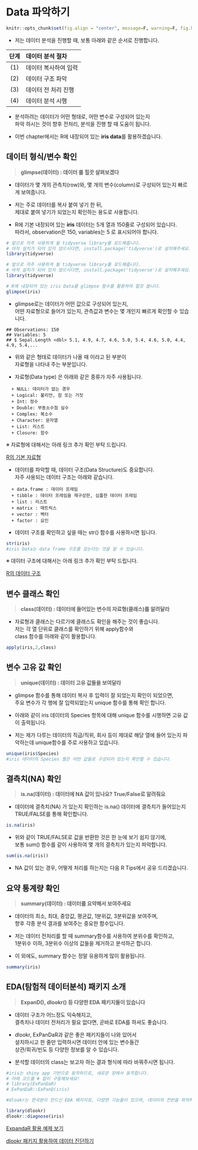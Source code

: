 # Data 파악하기 {#data_glimpse}

```{r setup2, include=FALSE}
knitr::opts_chunk$set(fig.align = "center", message=F, warning=F, fig.height = 5, cache=T, dpi = 300)
```

* 저는 데이터 분석을 진행할 때, 보통 아래와 같은 순서로 진행합니다.   

  
단계| 데이터 분석 절차    
:---:|:---
(1) | 데이터 복사하여 입력
(2) | 데이터 구조 파악
(3) | 데이터 전 처리 진행
(4) | 데이터 분석 시행
  
   
* 분석하려는 데이터가 어떤 형태로, 어떤 변수로 구성되어 있는지  
파악 하시는 것이 향후 전처리, 분석을 진행 할 때 도움이 됩니다. 
    
    
* 이번 chapter에서는 R에 내장되어 있는 **iris data**를 활용하겠습니다.   
  
  
## 데이터 형식/변수 확인

> **glimpse(데이터) : 데이터 를 힐끗 살펴보겠다**       

   
* 데이터가 몇 개의 관측치(row)와, 몇 개의 변수(column)로 구성되어 있는지 빠르게 보여줍니다.   
  
  
* 저는 주로 데이터를 복사 붙여 넣기 한 뒤,   
제대로 붙여 넣기가 되었는지 확인하는 용도로 사용합니다.   
  
  
  
* R에 기본 내장되어 있는 **iris** 데이터는 5개 열과 150줄로 구성되어 있습니다.  
따라서, observation은 150, variables는 5 로 표시되어야 합니다.  
  
```{r tidyverse 활용, eval=FALSE}
# 앞으로 자주 사용하게 될 tidyverse library를 로드해줍니다. 
# 아직 설치가 되어 있지 않으시다면, install.package('tidyverse')로 설치해주세요. 
library(tidyverse)
```
```{r tidyverse 활용2, include=FALSE}
# 앞으로 자주 사용하게 될 tidyverse library를 로드해줍니다. 
# 아직 설치가 되어 있지 않으시다면, install.package('tidyverse')로 설치해주세요. 
library(tidyverse)
```
```{r glimpse 함수 활용}
# R에 내장되어 있는 iris Data를 glimpse 함수를 활용하여 힐끗 봅니다. 
glimpse(iris)
```
  
* glimpse로는 데이터가 어떤 값으로 구성되어 있는지,  
어떤 자료형으로 들어가 있는지, 관측값과 변수는 몇 개인지 빠르게 확인할 수 있습니다. 

```
## Observations: 150
## Variables: 5
## $ Sepal.Length <dbl> 5.1, 4.9, 4.7, 4.6, 5.0, 5.4, 4.6, 5.0, 4.4, 4.9, 5.4,...
```
   
* 위와 같은 형태로 데이터가 나올 때 **<dbl>** 이라고 된 부분이    
자료형을 나타내 주는 부분입니다.    
   
* 자료형(Data type) 은 아래와 같은 종류가 자주 사용됩니다.   
   
```
  +	NULL: 데이터가 없는 경우  
  +	Logical: 불리언, 참 또는 거짓  
  +	Int: 정수  
  +	Double: 부동소수점 실수  
  +	Complex: 복소수  
  +	Character: 문자열  
  +	List: 리스트  
  +	Closure: 함수  
``` 
    
※ 자료형에 대해서는 아래 링크 추가 확인 부탁 드립니다.  
  
[R의 기본 자료형](https://datascienceschool.net/view-notebook/0a66597ee82f464b9e2015e41cff8205/)
  
  
* 데이터를 파악할 때, 데이터 구조(Data Structure)도 중요합니다.  
자주 사용되는 데이터 구조는 아래와 같습니다.   
  
```
  + data.frame : 데이터 프레임
  + tibble : 데이터 프레임을 재구성한, 심플한 데이터 프레임
  + list : 리스트
  + matrix : 매트릭스
  + vector : 벡터
  + factor : 요인
```
  
  
* 데이터 구조를 확인하고 싶을 때는 str() 함수를 사용하시면 됩니다. 
```{r str}
str(iris)
#iris Data는 data frame 구조를 갖는다는 것을 알 수 있습니다. 
```


※ 데이터 구조에 대해서는 아래 링크 추가 확인 부탁 드립니다. 

[R의 데이터 구조](https://m.blog.naver.com/PostView.nhn?blogId=definitice&logNo=220967729928&proxyReferer=https:%2F%2Fwww.google.com%2F)


## 변수 클래스 확인 
  
> **class(데이터) : 데이터에 들어있는 변수의 자료형(클래스)를 알려달라**  
  
* 자료형과 클래스는 다르기에 클래스도 확인을 해주는 것이 좋습니다.  
저는 각 열 단위로 클래스를 확인하기 위해 apply함수와  
class 함수를 아래와 같이 활용합니다. 

```{r class}

apply(iris,2,class)

```

## 변수 고유 값 확인 
  
> **unique(데이터) : 데이터 고유 값들을 보여달라**

* glimpse 함수를 통해 데이터 복사 후 입력이 잘 되었는지 확인이 되었으면,  
주요 변수가 각 행에 잘 입력되었는지 unique 함수를 통해 확인 합니다.   
  
* 아래와 같이 iris 데이터의 Species 항목에 대해 unique 함수를   시행하면 고유 값이 출력됩니다. 

* 저는 제가 다루는 데이터의 직급/직위, 회사 등이 제대로 해당 열에 들어 있는지 파악하는데 unique함수를 주로 사용하고 있습니다. 


```{r unique}

unique(iris$Species)
#iris 데이터의 Species 열은 어떤 값들로 구성되어 있는지 확인할 수 있습니다. 

```

## 결측치(NA) 확인 
  
> **is.na(데이터) : 데이터에 NA 값이 있나요? True/False로 알려줘요**

* 데이터에 결측치(NA) 가 있는지 확인하는 is.na() 
데이터에 결측치가 들어있는지 TRUE/FALSE를 통해 확인합니다. 

```{r is.na1-1}

is.na(iris)

```

* 위와 같이 TRUE/FALSE로 값을 반환한 것은 한 눈에 보기 쉽지 않기에,  
보통 sum() 함수를 같이 사용하여 몇 개의 결측치가 있는지 파악합니다. 

```{r sum(is.na)}

sum(is.na(iris))

```

* NA 값이 있는 경우, 어떻게 처리를 하는지는 다음 R Tips에서 공유 드리겠습니다.  
  
    
    

## 요약 통계량 확인  
  
> **summary(데이터) : 데이터를 요약해서 보여주세요**
  
* 데이터의 최소, 최대, 중앙값, 평균값, 1분위값, 3분위값을 보여주며,  
향후 각종 분석 결과를 보여주는 중요한 함수입니다.  
  
* 저는 데이터 전처리를 할 때 summary함수를 사용하여 분위수를 확인하고,  
1분위수 이하, 3분위수 이상의 값들을 제거하고 분석하곤 합니다.  
  
* 이 외에도, summary 함수는 정말 유용하게 많이 활용됩니다.

``` {r Summary}

summary(iris)

```


## EDA(탐험적 데이터분석) 패키지 소개 

> **ExpanD(), dlookr() 등 다양한 EDA 패키지들이 있습니다**


* 데이터 구조가 어느정도 익숙해지고,  
결측치나 데이터 전처리가 필요 없다면, 곧바로 EDA를 하셔도 좋습니다.   
  
* dlookr, ExPanDaR과 같은 좋은 패키지들이 나와 있어서  
설치하시고 한 줄만 입력하시면 데이터 안에 있는 변수들간  
상관/회귀/빈도 등 다양한 정보를 알 수 있습니다. 

* 분석할 데이터의 class는 보고자 하는 결과 형식에 따라 바꿔주시면 됩니다. 

```{r data EDA}


#iris는 shiny app 기반으로 동작하므로, 새로운 창에서 동작합니다. 
# 아래 코드를 # 없이 구동해보세요! 
# library(ExPanDaR)
# ExPanDaR::ExPanD(iris)

#dlookr는 한국분이 만드신 EDA 패키지로, 다양한 기능들이 있으며, 데이터의 전반을 파악하는데 매우 유용하게 사용됩니다. 

library(dlookr)
dlookr::diagnose(iris)

```


  [ExpandaR 활용 예제 보기](https://joachim-gassen.github.io/ExPanDaR/dev/index.html)
  
  
  [dlookr 패키지 활용하여 데이터 진단하기](https://velog.io/@suzin/R-%EB%8D%B0%EC%9D%B4%ED%84%B0-%ED%83%90%EC%83%89-6.-dlookr-%ED%8C%A8%ED%82%A4%EC%A7%80%EB%A5%BC-%ED%86%B5%ED%95%9C-%EB%8D%B0%EC%9D%B4%ED%84%B0-%EC%A7%84%EB%8B%A8EDA)



